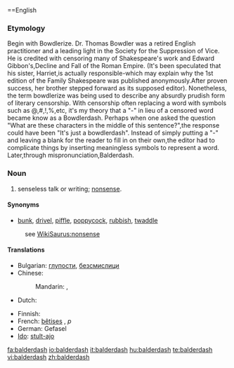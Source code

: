 {{wikipedia}}
==English

===Etymology===
Begin with Bowdlerize. Dr. Thomas Bowdler was a retired English practitioner and a leading light in the Society for the Suppression of Vice. He is credited with censoring many of Shakespeare's work and Edward Gibbon's,Decline and Fall of the Roman Empire. (It's been speculated that his sister, Harriet,is actually responsible-which may explain why the 1st edition of the Family Shakespeare was published anonymously.After proven success, her brother stepped forward as its supposed editor). Nonetheless, the term bowdlerize was being used to describe any absurdly prudish form of literary censorship. With censorship often replacing a word with symbols such as @,#,!,%,etc, it's my theory that a "-" in lieu of a censored word became know as a Bowdlerdash. Perhaps when one asked the question "What are these characters in the middle of this sentence?",the response could have been "It's just a bowdlerdash". Instead of simply putting a "-" and leaving a blank for the reader to fill in on their own,the editor had to complicate things by inserting meaningless symbols to represent a word. Later,through mispronunciation,Balderdash.
===Noun===
{{en-noun|-}}

# senseless talk or writing; [[nonsense]].
<!-- # a rapidly receding hairline
# {{vulgar}} adulterated wine -->

====Synonyms====
* [[bunk]], [[drivel]], [[piffle]], [[poppycock]], [[rubbish]], [[twaddle]]
: see [[WikiSaurus:nonsense]]

====Translations====
{{trans-top|nonsense}}
* Bulgarian: [[глупости]], [[безсмислици]]
* Chinese:
*: Mandarin: {{t-|cmn|胡說八道|sc=Hani}}, {{t-|cmn|胡说八道|tr=húshuōbādào|sc=Hani}}
* Dutch: {{t|nl|gebazel|n}}
{{trans-mid}}
* Finnish: {{t-|fi|soopa}}
* French: [[bêtise]]s {{f}}, ''p''
* German: Gefasel {{n}}
* [[Ido]]: [[stulto|stult-ajo]]
{{trans-bottom}}
<!--SOED-->

[[fa:balderdash]]
[[io:balderdash]]
[[it:balderdash]]
[[hu:balderdash]]
[[te:balderdash]]
[[vi:balderdash]]
[[zh:balderdash]]
